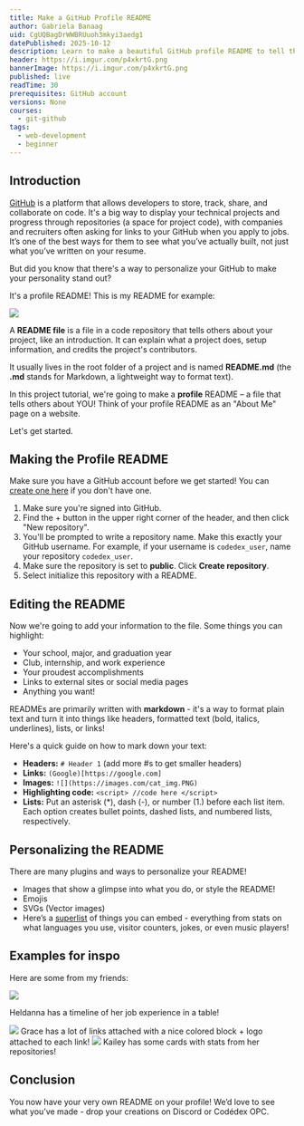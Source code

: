 ```yaml
---
title: Make a GitHub Profile README
author: Gabriela Banaag
uid: CgUQBagDrWWBRUuoh3mkyi3aedg1
datePublished: 2025-10-12
description: Learn to make a beautiful GitHub profile README to tell the world about yourself.
header: https://i.imgur.com/p4xkrtG.png
bannerImage: https://i.imgur.com/p4xkrtG.png
published: live
readTime: 30
prerequisites: GitHub account
versions: None
courses:
  - git-github
tags:
  - web-development
  - beginner
---
```


## Introduction

[GitHub](https://github.com) is a platform that allows developers to store, track, share, and collaborate on code. It's a big way to display your technical projects and progress through repositories (a space for project code), with companies and recruiters often asking for links to your GitHub when you apply to jobs. It’s one of the best ways for them to see what you’ve actually built, not just what you’ve written on your resume.

But did you know that there's a way to personalize your GitHub to make your personality stand out? 

It's a profile README! This is my README for example:

<img src="https://i.imgur.com/egLVWhL.png" />

A **README file** is a file in a code repository that tells others about your project, like an introduction. It can explain what a project does, setup information, and credits the project's contributors. 

It usually lives in the root folder of a project and is named **README.md** (the **.md** stands for Markdown, a lightweight way to format text).

In this project tutorial, we're going to make a **profile** README – a file that tells others about YOU! Think of your profile README as an "About Me" page on a website. 

Let's get started.

## Making the Profile README

Make sure you have a GitHub account before we get started! You can [create one here](https://github.com/signup) if you don't have one.

1. Make sure you're signed into GitHub.
2. Find the + button in the upper right corner of the header, and then click "New repository".
3. You'll be prompted to write a repository name. Make this exactly your GitHub username. For example, if your username is `codedex_user`, name your repository `codedex_user`.
4. Make sure the repository is set to **public**. Click **Create repository**.
5. Select initialize this repository with a README.

## Editing the README

Now we're going to add your information to the file. Some things you can highlight:

- Your school, major, and graduation year
- Club, internship, and work experience
- Your proudest accomplishments
- Links to external sites or social media pages
- Anything you want!

READMEs are primarily written with **markdown** - it's a way to format plain text and turn it into things like headers, formatted text (bold, italics, underlines), lists, or links!

Here's a quick guide on how to mark down your text:

- **Headers:** `# Header 1` (add more #s to get smaller headers) 
- **Links:** `(Google)[https://google.com]`
- **Images:** `![](https://images.com/cat_img.PNG)`
- **Highlighting code:** ````<script> //code here </script>````
- **Lists:** Put an asterisk (*), dash (-), or number (1.) before each list item. Each option creates bullet points, dashed lists, and numbered lists, respectively.

## Personalizing the README

There are many plugins and ways to personalize your README!

- Images that show a glimpse into what you do, or style the README!
- Emojis
- SVGs (Vector images)
- Here’s a [superlist](https://github.com/abhisheknaiidu/awesome-github-profile-readme?tab=readme-ov-file#tools) of things you can embed - everything from stats on what languages you use, visitor counters, jokes, or even music players!

## Examples for inspo

Here are some from my friends:

<img src="https://i.imgur.com/5Dc7peG.png" />

Heldanna has a timeline of her job experience in a table!

<img src="https://i.imgur.com/Fr2KEOp.png" />
Grace has a lot of links attached with a nice colored block + logo attached to each link!

<img src="https://i.imgur.com/79iTNwN.png" />
Kailey has some cards with stats from her repositories!

## Conclusion

You now have your very own README on your profile! We’d love to see what you’ve made - drop your creations on Discord or Codédex OPC.
